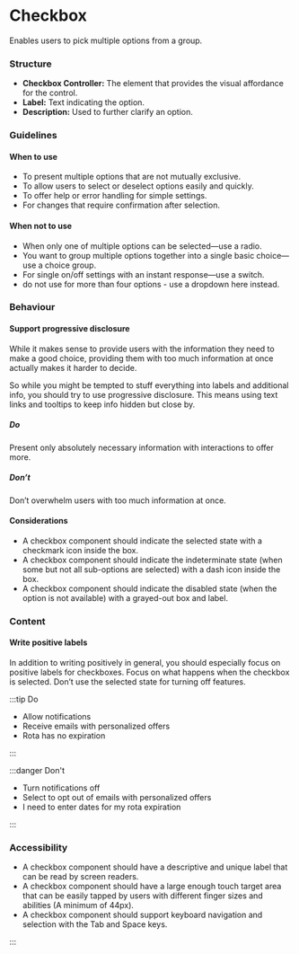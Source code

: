 ---
---

# Checkbox

Enables users to pick multiple options from a group.

### Structure

- **Checkbox Controller:** The element that provides the visual affordance for the control.
- **Label:** Text indicating the option.
- **Description:** Used to further clarify an option.

### Guidelines

#### When to use

- To present multiple options that are not mutually exclusive.
- To allow users to select or deselect options easily and quickly.
- To offer help or error handling for simple settings.
- For changes that require confirmation after selection.

#### When not to use

- When only one of multiple options can be selected—use a radio.
- You want to group multiple options together into a single basic choice—use a choice group.
- For single on/off settings with an instant response—use a switch.
- do not use for more than four options - use a dropdown here instead.

### Behaviour

#### Support progressive disclosure

While it makes sense to provide users with the information they need to make a good choice, providing them with too much information at once actually makes it harder to decide.

So while you might be tempted to stuff everything into labels and additional info, you should try to use progressive disclosure. This means using text links and tooltips to keep info hidden but close by.

##### Do

Present only absolutely necessary information with interactions to offer more.

##### Don’t

Don’t overwhelm users with too much information at once.

#### Considerations

- A checkbox component should indicate the selected state with a checkmark icon inside the box.
- A checkbox component should indicate the indeterminate state (when some but not all sub-options are selected) with a dash icon inside the box.
- A checkbox component should indicate the disabled state (when the option is not available) with a grayed-out box and label.

### Content

#### Write positive labels

In addition to writing positively in general, you should especially focus on positive labels for checkboxes. Focus on what happens when the checkbox is selected. Don’t use the selected state for turning off features.

:::tip Do

- Allow notifications
- Receive emails with personalized offers
- Rota has no expiration

:::

:::danger Don't

- Turn notifications off
- Select to opt out of emails with personalized offers
- I need to enter dates for my rota expiration

:::

### Accessibility

- A checkbox component should have a descriptive and unique label that can be read by screen readers.
- A checkbox component should have a large enough touch target area that can be easily tapped by users with different finger sizes and abilities (A minimum of 44px).
- A checkbox component should support keyboard navigation and selection with the Tab and Space keys.

:::
